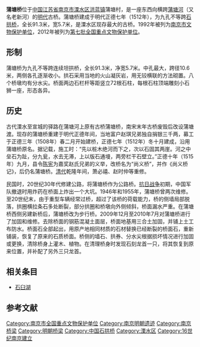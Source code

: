 {{coord|31.561085|118.990012|display=title}}
{{文物保护单位
| 级别 = 全国
| Cat = 南京市全国重点文物保护单位
| 省区市 = 江苏省
| 名称 = 蒲塘桥
| 图片 = [[File:Putang_Bridge_(P10481037).jpg|220px]]<br><small>蒲塘桥，2005年</small>
| 编号 = 7-0957-3-255
| 分类 = 古建筑
| 时代 = 明
| 所在 = [[南京市|南京市]][[溧水区|溧水区]]
| 登录 = 2013年3月
}}

'''蒲塘桥'''位于[[中国|中国]][[江苏省|江苏省]][[南京市|南京市]][[溧水区|溧水区]][[洪蓝镇|洪蓝镇]]蒲塘村，是一座东西向横跨[[蒲塘河|蒲塘河]]（又名老新河）的[[明代|明代]]古桥。蒲塘桥建成于明代正德七年（1512年），为九孔不等跨[[拱桥|石拱桥]]，全长91.3米，宽5.7米，是溧水区现存最大的古桥。1992年被列为[[南京市文物保护单位|南京市文物保护单位]]，2012年被列为[[第七批全国重点文物保护单位|第七批全国重点文物保护单位]]。

==形制==

蒲塘桥为九孔不等跨连续坦拱桥，全长91.3米，净宽5.7米。中孔最大，跨径10.6米，两侧各孔逐渐收小。拱石采用当地的火山凝灰岩，用无铰横联的方法砌置。八个桥墩均有分水尖。桥面两边石栏杆等距竖立72根石柱，每根石柱顶端雕刻小石狮一座，形态各异。{{r|文物志}}

==历史==

古代溧水至宣城的驿路在蒲塘河上原有古桥蒲塘桥，南宋末年古桥废毁后改设蒲塘渡。现存的蒲塘桥重建于明代正德年间，当地富户赵琪兄弟独自捐银三千两，募工于正德三年（1508年）春二月开始建桥，正德七年（1512年）冬十月建成，沿用蒲塘桥原名。据记载，施工时：“先以桩木绝河而下之，次以石固其两崖。河之中垒石为趾，分九瓮，水去无滞，上以版石通墁，两旁栏干石壁立。”正德十年（1515年）九月，县令[[陈宪|陈宪]]为嘉奖赵氏兄弟的义举，改桥名为“尚义桥”，并作《尚义桥记》，后仍名蒲塘桥。[[清代|清代]]乾隆年间，萧必禧、赵时仲等重修。{{r|地方志}}

民国时，20世纪30年代修建公路，将蒲塘桥作为公路桥。[[抗日战争|抗日战争]]初期，中国军队撤退时用炸药在桥面上炸出一个大坑。1946年和1955年，蒲塘桥曾两次维修。至20世纪末，由于重型车辆经常过桥，超过了该桥的荷载能力，桥的侧墙局部脱落，拱圈横拉条石多处断裂，部分拱圈和桥墩向外侧倾斜，桥面漏水严重。在蒲塘桥西侧另建新桥后，蒲塘桥改为步行桥。{{r|政协}}2009年12月至2010年7月对蒲塘桥进行了加固和维修。去除桥面的钢筋混凝土面层，桥面地基用三合土加固，并铺上土工布防水。桥面石全部起出，用原产地相同材质的石材替换已经断裂的桥面石，重新铺装，恢复了原来的石质桥面。桥侧的墙石、拱券、分水尖根据损坏情况进行加固或更换，清除桥身上灌木、植物。在清理桥身时发现石刻龙首一只，将其恢复到原来位置，并补配了另外三只龙首。{{r|维修}}

==相关条目==
*[[石臼湖|石臼湖]]

==参考文献==
{{reflist|refs=
<ref name="文物志">南京市地方志编纂委员会. 南京文物志. 方志出版社, 1997年. 第109页</ref>
<ref name="地方志">[http://njdfz.nje.cn/HTMLNEWS/1183%5C2009622225424.htm 蒲塘桥]{{dead link|date=2018年4月 |bot=InternetArchiveBot |fix-attempted=yes }}. 南京地方志网站.</ref>
<ref name="维修">蒲塘桥维修工程竣工. [http://njdfz.nje.cn/uploadfile/2011/html/Noname218.html 文物保护] {{webarchive|url=https://web.archive.org/web/20131214210222/http://njdfz.nje.cn/uploadfile/2011/html/Noname218.html |date=2013-12-14 }}.</ref>
<ref name="政协">[http://www.jslszx.gov.cn/ReadNews.asp?NewsID=198 蒲塘桥]{{dead link|date=2018年4月 |bot=InternetArchiveBot |fix-attempted=yes }}. 政协南京市溧水区委员会网站.</ref>
}}

{{江苏全国重点文物保护单位|nocat}}
[[Category:南京市全国重点文物保护单位|Category:南京市全国重点文物保护单位]]
[[Category:南京明朝遗迹|Category:南京明朝遗迹]]
[[Category:南京桥梁|Category:南京桥梁]]
[[Category:明朝桥梁|Category:明朝桥梁]]
[[Category:中国石拱桥|Category:中国石拱桥]]
[[Category:溧水区|Category:溧水区]]
[[Category:16世纪南京建立|Category:16世纪南京建立]]